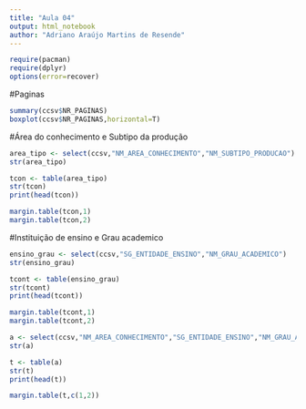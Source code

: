 ```yaml
---
title: "Aula 04"
output: html_notebook
author: "Adriano Araújo Martins de Resende"
---
```


```r
require(pacman)
require(dplyr)
options(error=recover)
```

#Paginas
```r
summary(ccsv$NR_PAGINAS)
boxplot(ccsv$NR_PAGINAS,horizontal=T)
```

#Área do conhecimento e Subtipo da produção
```r
area_tipo <- select(ccsv,"NM_AREA_CONHECIMENTO","NM_SUBTIPO_PRODUCAO")
str(area_tipo)

tcon <- table(area_tipo)
str(tcon)
print(head(tcon))

margin.table(tcon,1)
margin.table(tcon,2)
```
#Instituição de ensino e Grau academico
```r
ensino_grau <- select(ccsv,"SG_ENTIDADE_ENSINO","NM_GRAU_ACADEMICO")
str(ensino_grau)

tcont <- table(ensino_grau)
str(tcont)
print(head(tcont))

margin.table(tcont,1)
margin.table(tcont,2)
```

```r
a <- select(ccsv,"NM_AREA_CONHECIMENTO","SG_ENTIDADE_ENSINO","NM_GRAU_ACADEMICO")
str(a)

t <- table(a)
str(t)
print(head(t))

margin.table(t,c(1,2))
```
